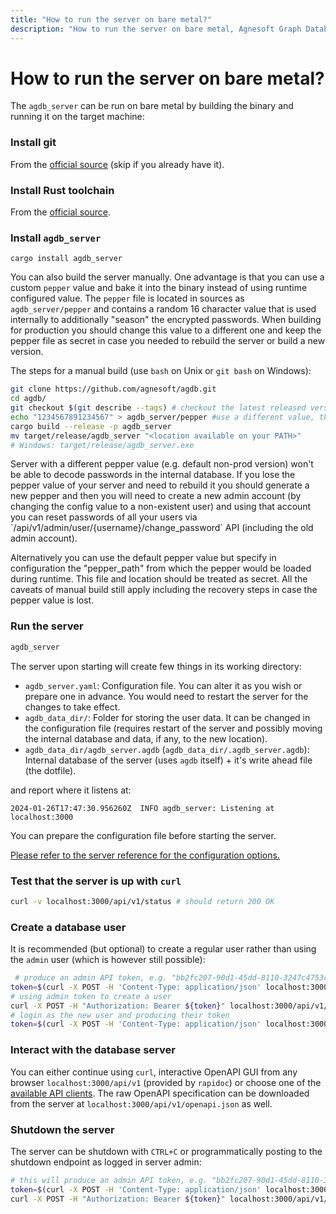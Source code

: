 ```yaml
---
title: "How to run the server on bare metal?"
description: "How to run the server on bare metal, Agnesoft Graph Database"
---
```



# How to run the server on bare metal?

The `agdb_server` can be run on bare metal by building the binary and running it on the target machine:

<Steps>

### Install git

From the [official source](https://git-scm.com/) (skip if you already have it).

### Install Rust toolchain

From the [official source](https://www.rust-lang.org/tools/install).

### Install `agdb_server`

```shell
cargo install agdb_server
```

You can also build the server manually. One advantage is that you can use a custom `pepper` value and bake it into the binary instead of using runtime configured value. The `pepper` file is located in sources as `agdb_server/pepper` and contains a random 16 character value that is used internally to additionally "season" the encrypted passwords. When building for production you should change this value to a different one and keep the pepper file as secret in case you needed to rebuild the server or build a new version.

The steps for a manual build (use `bash` on Unix or `git bash` on Windows):

```bash
git clone https://github.com/agnesoft/agdb.git
cd agdb/
git checkout $(git describe --tags) # checkout the latest released version
echo "1234567891234567" > agdb_server/pepper #use a different value, this value will be a secret
cargo build --release -p agdb_server
mv target/release/agdb_server "<location available on your PATH>"
# Windows: target/release/agdb_server.exe
```

<Callout type="warning">
    Server with a different pepper value (e.g. default non-prod version) won't
    be able to decode passwords in the internal database. If you lose the pepper
    value of your server and need to rebuild it you should generate a new pepper
    and then you will need to create a new admin account (by changing the config
    value to a non-existent user) and using that account you can reset passwords
    of all your users via `/api/v1/admin/user/{username}/change_password` API
    (including the old admin account).
</Callout>

Alternatively you can use the default pepper value but specify in configuration the "pepper_path" from which the pepper would be loaded during runtime. This file and location should be treated as secret. All the caveats of manual build still apply including the recovery steps in case the pepper value is lost.

### Run the server

```bash
agdb_server
```

The server upon starting will create few things in its working directory:

- `agdb_server.yaml`: Configuration file. You can alter it as you wish or prepare one in advance. You would need to restart the server for the changes to take effect.
- `agdb_data_dir/`: Folder for storing the user data. It can be changed in the configuration file (requires restart of the server and possibly moving the internal database and data, if any, to the new location).
- `agdb_data_dir/agdb_server.agdb` (`agdb_data_dir/.agdb_server.agdb`): Internal database of the server (uses `agdb` itself) + it's write ahead file (the dotfile).

and report where it listens at:

```
2024-01-26T17:47:30.956260Z  INFO agdb_server: Listening at localhost:3000
```

<Callout>
    You can prepare the configuration file before starting the server.
</Callout>

[Please refer to the server reference for the configuration options.](/docs/references/server)

### Test that the server is up with `curl`

```bash
curl -v localhost:3000/api/v1/status # should return 200 OK
```

### Create a database user

It is recommended (but optional) to create a regular user rather than using the `admin` user (which is however still possible):

```bash
 # produce an admin API token, e.g. "bb2fc207-90d1-45dd-8110-3247c4753cd5"
token=$(curl -X POST -H 'Content-Type: application/json' localhost:3000/api/v1/user/login -d '{"username":"admin","password":"admin"}')
# using admin token to create a user
curl -X POST -H "Authorization: Bearer ${token}" localhost:3000/api/v1/admin/user/my_db_user/add -d '{"password":"password123"}'
# login as the new user and producing their token
token=$(curl -X POST -H 'Content-Type: application/json' localhost:3000/api/v1/user/login -d '{"username":"my_db_user","password":"password123"}')
```

### Interact with the database server

You can either continue using `curl`, interactive OpenAPI GUI from any browser `localhost:3000/api/v1` (provided by `rapidoc`) or choose one of the [available API clients](/api-docs/openapi). The raw OpenAPI specification can be downloaded from the server at `localhost:3000/api/v1/openapi.json` as well.

### Shutdown the server

The server can be shutdown with `CTRL+C` or programmatically posting to the shutdown endpoint as logged in server admin:

```bash
# this will produce an admin API token, e.g. "bb2fc207-90d1-45dd-8110-3247c4753cd5"
token=$(curl -X POST -H 'Content-Type: application/json' localhost:3000/api/v1/user/login -d '{"username":"admin","password":"admin"}')
curl -X POST -H "Authorization: Bearer ${token}" localhost:3000/api/v1/admin/shutdown
```

</Steps>
